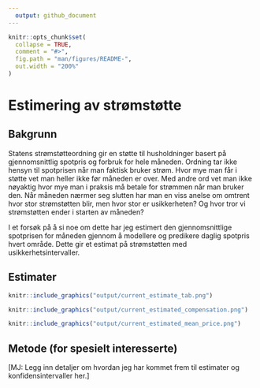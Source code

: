 ```yaml
---
  output: github_document
---
```



```r
knitr::opts_chunk$set(
  collapse = TRUE,
  comment = "#>",
  fig.path = "man/figures/README-",
  out.width = "200%"
)
```

# Estimering av strømstøtte

## Bakgrunn

Statens strømstøtteordning gir en støtte til husholdninger basert på gjennomsnittlig spotpris og forbruk for hele måneden. 
Ordning tar ikke hensyn til spotprisen når man faktisk bruker strøm. Hvor mye man får i støtte vet man heller ikke før måneden er over. 
Med andre ord vet man ikke nøyaktig hvor mye man i praksis må betale for strømmen når man bruker den. Når måneden nærmer seg slutten har man en viss anelse om omtrent hvor stor strømstøtten blir, men hvor stor er usikkerheten? Og hvor tror vi strømstøtten ender i starten av måneden?

I et forsøk på å si noe om dette har jeg estimert den gjennomsnittlige spotprisen for måneden gjennom å modellere og predikere daglig spotpris hvert område. Dette gir et estimat på strømstøtten med usikkerhetsintervaller.

## Estimater

```r
knitr::include_graphics("output/current_estimate_tab.png")
```

```r
knitr::include_graphics("output/current_estimated_compensation.png")
```

```r
knitr::include_graphics("output/current_estimated_mean_price.png")
```

## Metode (for spesielt interesserte)

[MJ: Legg inn detaljer om hvordan jeg har kommet frem til estimater og konfidensintervaller her.]
